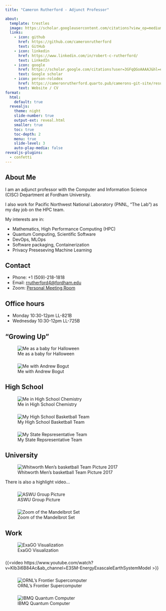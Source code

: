```yaml
---
title: "Cameron Rutherford - Adjunct Professor"

about:
  template: trestles
  image: https://scholar.googleusercontent.com/citations?view_op=medium_photo&user=3GFqQGoAAAAJ&citpid=1
  links:
    - icon: github
      href: https://github.com/cameronrutherford
      text: GitHub
    - icon: linkedin
      href: https://www.linkedin.com/in/robert-c-rutherford/
      text: LinkedIn
    - icon: google
      href: https://scholar.google.com/citations?user=3GFqQGoAAAAJ&hl=en&oi=sra
      text: Google scholar
    - icon: person-rolodex
      href: https://cameronrutherford.quarto.pub/camerons-git-site/resume/resume.html
      text: Website / CV
format:
  html:
    default: true
  revealjs:
    theme: night
    slide-number: true
    output-ext: reveal.html
    smaller: true
    toc: true
    toc-depth: 2
    menu: true
    slide-level: 3
    auto-play-media: false
revealjs-plugins:
  - confetti
---
```


## About Me

I am an adjunct professor with the Computer and Information Science (CISC) Department at Fordham University.

I also work for Pacific Northwest National Laboratory (PNNL, "The Lab") as my day job on the HPC team.

My interests are in:

- Mathematics, High Performance Computing (HPC)
- Quantum Computing, Scientific Software
- DevOps, MLOps
- Software packaging, Containerization
- Privacy Preseseving Machine Learning

## Contact

- Phone: +1 (509)-218-1818
- Email: [rrutherford4@fordham.edu](mailto:rrutherford4@fordham.edu)
- Zoom: [Personal Meeting Room](https://fordham.zoom.us/j/8685562130)

## Office hours

- Monday 10:30-12pm LL-821B
- Wednesday 10:30-12pm LL-725B

::: {.content-visible when-format="revealjs"}

## "Growing Up"

![Me as a baby for Halloween](https://cameronrutherford.quarto.pub/camerons-git-site/presentations/stem-engagement/images/baby.jpeg)

###

![Me with Andrew Bogut](https://cameronrutherford.quarto.pub/camerons-git-site/presentations/stem-engagement/images/bogut.jpeg)

## High School

![Me in High School Chemistry](https://cameronrutherford.quarto.pub/camerons-git-site/presentations/stem-engagement/images/grammar.jpeg)

###

![My High School Basketball Team](https://cameronrutherford.quarto.pub/camerons-git-site/presentations/stem-engagement/images/gram-basketball.jpeg)

###

![My State Repsresentative Team](https://cameronrutherford.quarto.pub/camerons-git-site/presentations/stem-engagement/images/nationals.jpeg)

## University

![Whitworth Men's basketball Team Picture 2017](https://i.ytimg.com/vi/Q1GbTwKw0xM/maxresdefault.jpg)

There is also a highlight video...

###

![ASWU Group Picture](https://cameronrutherford.quarto.pub/camerons-git-site/presentations/stem-engagement/images/aswu.jpeg)

###

![Zoom of the Mandelbrot Set](https://cameronrutherford.quarto.pub/camerons-git-site/presentations/stem-engagement/images/mandle.gif)

## Work

![ExaGO Visualization](https://cameronrutherford.quarto.pub/camerons-git-site/presentations/stem-engagement/images/exago.png)

###

{{<video https://www.youtube.com/watch?v=KIb3i6B84Ac&ab_channel=E3SM-EnergyExascaleEarthSystemModel >}}

###

![ORNL's Frontier Supercomputer](https://spectrum.ieee.org/media-library/the-frontier-supercomputer-retains-its-top-ranking-on-the-latest-entry-in-the-top500-list-of-the-worlds-fastest-high-performanc.jpg?id=32094316&width=3600&height=2700)

###

![IBMQ Quantum Computer](https://wp.technologyreview.com/wp-content/uploads/2019/03/leadspace-background-10.jpg)

:::
